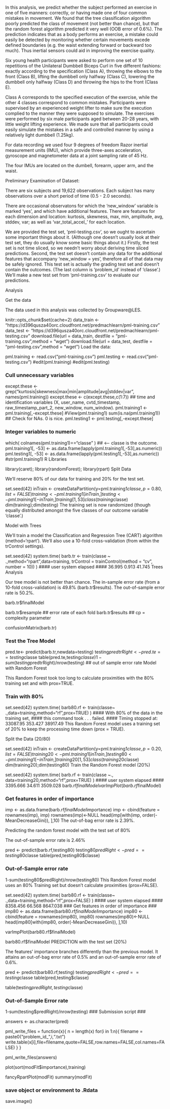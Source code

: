
In this analysis, we predict whether the subject performed an exercise in one of five manners: correctly, or having made one of four common mistakes in movement. We found that the tree classification algorithm poorly predicted the class of movement (not better than chance), but that the random forest algorithm predicted it very well (OOB error of 0.6%). The prediction indicates that as a body performs an exercise, a mistake could easily be detected by monitoring whether certain movements excede defined boundaries (e.g. the waist extending forward or backward too much). Thus inertial sensors could aid in improving the exercise quality.


Six young health participants were asked to perform one set of 10 repetitions of the Unilateral Dumbbell Biceps Curl in five different fashions: exactly according to the specification (Class A), throwing the elbows to the front (Class B), lifting the dumbbell only halfway (Class C), lowering the dumbbell only halfway (Class D) and throwing the hips to the front (Class E).

Class A corresponds to the specified execution of the exercise, while the other 4 classes correspond to common mistakes. Participants were supervised by an experienced weight lifter to make sure the execution complied to the manner they were supposed to simulate. The exercises were performed by six male participants aged between 20-28 years, with little weight lifting experience. We made sure that all participants could easily simulate the mistakes in a safe and controlled manner by using a relatively light dumbbell (1.25kg).

For data recording we used four 9 degrees of freedom Razor inertial measurement units (IMU), which provide three-axes acceleration, gyroscope and magnetometer data at a joint sampling rate of 45 Hz.

The four IMUs are located on the dumbell, forearm, upper arm, and the waist.

Preliminary Examination of Dataset:

There are six subjects and 19,622 observations. Each subject has many observations over a short period of time (0.5 - 2.0 seconds).

There are occasional observatons for which the 'new_window' variable is marked 'yes', and which have additional features. There are features for each dimension and location: kurtosis, skewness, max, min, amplitude, avg, stddev, var; as well as 'var_total_accel_' for each location.

We are provided the test set, 'pml-testing.csv', so we ought to ascertain some important things about it. (Although one doesn't usually look at their test set, they do usually know some basic things about it.) Firstly, the test set is not time sliced, so we needn't worry about deriving time sliced predictions. Second, the test set doesn't contain any data for the additional features that accompany 'new_window = yes', therefore all of that data may be safely ignored. This test set is actually the grading test set and doesn't contain the outcomes. (The last column is 'problem_id' instead of 'classe'.) We'll make a new test set from 'pml-training.csv' to evaluate our predictions.

Analysis

Get the data

The data used in this analysis was collected by Groupware@LES.

knitr::opts_chunk$set(cache=2)
data_train <- "https://d396qusza40orc.cloudfront.net/predmachlearn/pml-training.csv"
data_test <- "https://d396qusza40orc.cloudfront.net/predmachlearn/pml-testing.csv"
download.file(url = data_train, destfile = "pml-training.csv",method = "wget")
download.file(url = data_test, destfile = "pml-testing.csv",method = "wget")
Load the data:

pml.training <- read.csv("pml-training.csv")
pml.testing <- read.csv("pml-testing.csv")
#edit(pml.training)
#edit(pml.testing)

### Cull unnecessary variables ###
except.these <- grep("kurtosis|skewness|max|min|amplitude|avg|stddev|var", names(pml.training))
except.these <- c(except.these,c(1:7)) ## time and identification variables (X, user_name, cvtd_timestamp, raw_timestamp_part_2, new_window, num_window).
pml.training1 <- pml.training[,-except.these]
#View(pml.training1)
sum(is.na(pml.training1))  ## Check for NAs. 0 is nice.
pml.testing1 <- pml.testing[,-except.these]

### Integer variables to numeric ###
which( colnames(pml.training1)=="classe" )  ## <-- classe is the outcome.
pml.training1[, -53] <- as.data.frame(lapply(pml.training1[,-53],as.numeric))
pml.testing1[, -53] <- as.data.frame(lapply(pml.testing1[,-53],as.numeric))
#str(pml.training1)
R Libraries

library(caret); library(randomForest); library(rpart)
Split Data

We'll reserve 80% of our data for training and 20% for the test set.

set.seed(42)
inTrain <- createDataPartition(y=pml.training1$classe,
                              p=0.80, list=FALSE)
training <- pml.training1[inTrain,]
testing <- pml.training1[-inTrain,]
training[1,53]
class(training$classe)
dim(training);dim(testing)
The training set is now randomized (though equally distributed amongst the five classes of our outcome variable 'classe'.)

Model with Trees

We'll train a model the Classification and Regression Tree (CART) algorithm (method='rpart'). We'll also use a 10-fold cross-validation (from within the trControl settings).

set.seed(42)
system.time( barb.tr <- train(classe ~ .,method="rpart",data=training, trControl = trainControl(method = "cv", number = 10)) )
####   user  system elapsed 
#### 36.995   0.913  41.745 
Trees Analysis

Our tree model is not better than chance. The in-sample error rate (from a 10-fold cross-validation) is 49.8% (barb.tr$results). The out-of-sample error rate is 50.2%.

barb.tr$finalModel

barb.tr$resample ## error rate of each fold
barb.tr$results ## cp = complexity parameter

confusionMatrix(barb.tr)

### Test the Tree Model ###
pred.te<- predict(barb.tr,newdata=testing)
testing$predtrRight <- pred.te==testing$classe
table(pred.te,testing$classe)
1-sum(testing$predtrRight)/nrow(testing)  ## out of sample error rate
Model with Random Forest

This Random Forest took too long to calculate proximities with the 80% training set and with prox=TRUE.

### Train with 80% ###
set.seed(42)
system.time( barb80.rf <- train(classe~ .,data=training,method="rf",prox=TRUE) )
#### With 80% of the data in the training set,
#### this command took . . . failed. 
#### Timing stopped at: 33087.95 353.427 38917.49 
This Random Forest model uses a training set of 20% to keep the processing time down (prox = TRUE).

Split the Data (20/80)

set.seed(42)
inTrain <- createDataPartition(y=pml.training1$classe,
                              p=0.20, list=FALSE)
training20 <- pml.training1[inTrain,]
testing80 <- pml.training1[-inTrain,]
training20[1,53]
class(training20$classe)
dim(training20);dim(testing80)
Train the Random Forest model (20%)

set.seed(42)
system.time( barb.rf <- train(classe ~., data=training20,method="rf",prox=TRUE) )
####     user   system  elapsed 
#### 3395.666   34.611 3509.028 
barb.rf$finalModel
varImpPlot(barb.rf$finalModel)

### Get features in order of importance ###
imp <- as.data.frame(barb.rf$finalModel$importance)
imp <- cbind(feature = rownames(imp), imp)
rownames(imp)<-NULL
head(imp[with(imp, order(-MeanDecreaseGini)), ],10)
The out-of-bag error rate is 2.39%.

Predicting the random forest model with the test set of 80%

The out-of-sample error rate is 2.46%

pred <- predict(barb.rf,testing80)
testing80$predRight <- pred==testing80$classe
table(pred,testing80$classe)

### Out-of-Sample error rate ###
1-sum(testing80$predRight)/nrow(testing80)
This Random Forest model uses an 80% Training set but doesn't calculate proximities (prox=FALSE).

set.seed(42)
system.time( barb80.rf <- train(classe~ .,data=training,method="rf",prox=FALSE) )
####     user   system  elapsed 
#### 8358.456   66.568 8647.038 
### Get features in order of importance ###
imp80 <- as.data.frame(barb80.rf$finalModel$importance)
imp80 <- cbind(feature = rownames(imp80), imp80)
rownames(imp80)<-NULL
head(imp80[with(imp80, order(-MeanDecreaseGini)), ],10)

varImpPlot(barb80.rf$finalModel)

barb80.rf$finalModel
PREDICTION with the test set (20%)

The features' importance branches differently than the previous model. It attains an out-of-bag error rate of 0.5% and an out-of-sample error rate of 0.6%.

pred <- predict(barb80.rf,testing)
testing$predRight <- pred==testing$classe
table(pred,testing$classe)

table(testing$predRight,testing$classe)

### Out-of-Sample Error rate ###
1-sum(testing$predRight)/nrow(testing)
### Submission script ###

answers <- as.character(pred)

pml_write_files = function(x){
  n = length(x)
  for(i in 1:n){
    filename = paste0("problem_id_",i,".txt")
    write.table(x[i],file=filename,quote=FALSE,row.names=FALSE,col.names=FALSE)
  }
}

pml_write_files(answers)

plot(sort(modFit$importance),training) 


fancyRpartPlot(modFit)
summary(modFit)

### save object or environment to .Rdata ###
save.image()
